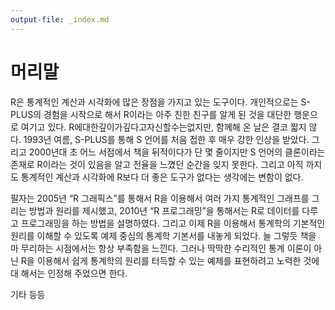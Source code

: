 ```yaml
---
output-file: _index.md
---
```

# 머리말 {.unnumbered}

R은 통계적인 계산과 시각화에 많은 장점을 가지고 있는 도구이다. 개인적으로는 S-PLUS의 경험을 시작으로 해서 R이라는 아주 친한 친구를 알게 된 것을 대단한 행운으로 여기고 있다. R에대한깊이가깊다고자신할수는없지만, 함께해 온 날은 결코 짧지 않다. 1993년 여름, S-PLUS를 통해 S 언어를 처음 접한 후 매우 강한 인상을 받았다. 그리고 2000년대 초 어느 서점에서 책을 뒤적이다가 단 몇 줄이지만 S 언어의 클론이라는 존재로 R이라는 것이 있음을 알고 전율을 느꼈던 순간을 잊지 못한다. 그리고 아직 까지도 통계적인 계산과 시각화에 R보다 더 좋은 도구가 없다는 생각에는 변함이 없다.

필자는 2005년 "R 그래픽스"를 통해서 R을 이용해서 여러 가지 통계적인 그래프를 그리는 방법과 원리를 제시했고, 2010년 "R 프로그래밍"을 통해서는 R로 데이터를 다루고 프로그래밍을 하는 방법을 설명하였다. 그리고 이제 R을 이용해서 통계학의 기본적인 원리를 이해할 수 있도록 예제 중심의 통계학 기본서를 내놓게 되었다. 늘 그렇듯 책을 마 무리하는 시점에서는 항상 부족함을 느낀다. 그러나 딱딱한 수리적인 통계 이론이 아닌 R을 이용해서 쉽게 통계학의 원리를 터득할 수 있는 예제를 표현하려고 노력한 것에 대 해서는 인정해 주었으면 한다.

기타 등등

